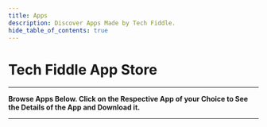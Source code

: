 ```yaml
---
title: Apps
description: Discover Apps Made by Tech Fiddle.
hide_table_of_contents: true
---
```



# Tech Fiddle App Store

---

**Browse Apps Below. Click on the Respective App of your Choice to See the Details of the App and Download it.**

---

<AppCardsRow />
